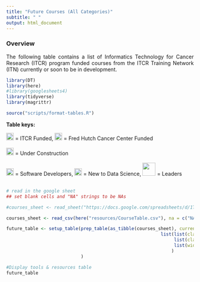 ```yaml
---
title: "Future Courses (All Categories)"
subtitle: " "
output: html_document
---
```


<style type="text/css">
  body{
  text-align: justify;
  text-justify: inter-word;
}
</style>

### **Overview**

The following table contains a list of Informatics Technology for Cancer Research (ITCR) program funded courses from the ITCR Training Network (ITN) currently or soon to be in development.

```r
library(DT)
library(here)
#library(googlesheets4)
library(tidyverse)
library(magrittr)

source("scripts/format-tables.R")
```

**Table keys:**
<div title="Table keys">
<img src="resources/images/ITCRLogo.png" height="20"> </img> = ITCR Funded, <img src=resources/images/fhlogo.png height="20"></img> = Fred Hutch Cancer Center Funded<br></br>
<img src=resources/images/underconstruction.png height="20"></img> = Under Construction<br><br/>
<img src="resources/images/keyboard-1405.png" height="20"> </img> = Software Developers, <img src="resources/images/backpack_new_learner.png" height="20"> </img> = New to Data Science, <img src="resources/images/leaders.png" height = "35"> </img> = Leaders<br></br>
</div>


```r
# read in the google sheet
## set blank cells and "NA" strings to be NAs

#courses_sheet <- read_sheet("https://docs.google.com/spreadsheets/d/1TiNdu92hK-0FN8GbmWi_QbdUaX2yJF76yFt2oljm_qE/edit?usp=sharing", na = c("NA", ""))

courses_sheet <- read_csv(here("resources/CourseTable.csv"), na = c("NA", ""))

future_table <- setup_table(prep_table(as_tibble(courses_sheet), current = FALSE, keep_category = TRUE), "Future Courses -- Not Yet Available", columnDefsListOfLists = 
                                                          list(list(className = 'dt-center', targets = c(0,1,3,4)),
                                                               list(className = "dt-left", targets = c(2)),
                                                               list(width = '240px', targets = c(2))
                                                              )
                            )
```

```r
#Display tools & resources table
future_table
```
